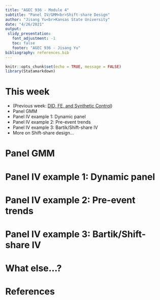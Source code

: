 ```yaml
---
title: "AGEC 936 - Module 4"
subtitle: "Panel IV/GMM<br>Shift-share Design"
author: "Jisang Yu<br>Kansas State University"
date: "4/26/2021"
output:
 slidy_presentation:
   font_adjustment: -1
   toc: false
   footer: "AGEC 936 - Jisang Yu"
bibliography: references.bib
---
```

```r
knitr::opts_chunk$set(echo = TRUE, message = FALSE)
library(Statamarkdown)
```

# This week
* (Previous week: [DID, FE, and Synthetic Control](https://jisangyu-agecon.github.io/AGEC936/Lectures/AGEC936_DD_FE_Synth.html))
* Panel GMM
* Panel IV example 1: Dynamic panel
* Panel IV example 2: Pre-event trends
* Panel IV example 3: Bartik/Shift-share IV
* More on Shift-share design...

# Panel GMM

# Panel IV example 1: Dynamic panel

# Panel IV example 2: Pre-event trends

# Panel IV example 3: Bartik/Shift-share IV

# What else...?

# References

